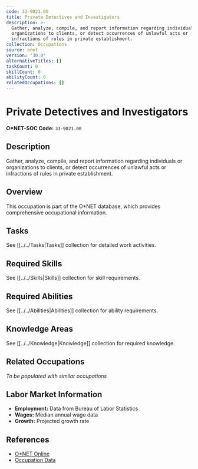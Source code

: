 ```yaml
---
code: 33-9021.00
title: Private Detectives and Investigators
description: >-
  Gather, analyze, compile, and report information regarding individuals or
  organizations to clients, or detect occurrences of unlawful acts or
  infractions of rules in private establishment.
collection: Occupations
source: onet
version: '30.0'
alternativeTitles: []
taskCount: 0
skillCount: 0
abilityCount: 0
relatedOccupations: []
---
```

# Private Detectives and Investigators

**O*NET-SOC Code:** `33-9021.00`

## Description

Gather, analyze, compile, and report information regarding individuals or organizations to clients, or detect occurrences of unlawful acts or infractions of rules in private establishment.

## Overview

This occupation is part of the O*NET database, which provides comprehensive occupational information.

## Tasks

See [[../../Tasks|Tasks]] collection for detailed work activities.

## Required Skills

See [[../../Skills|Skills]] collection for skill requirements.

## Required Abilities

See [[../../Abilities|Abilities]] collection for ability requirements.

## Knowledge Areas

See [[../../Knowledge|Knowledge]] collection for required knowledge.

## Related Occupations

*To be populated with similar occupations*

## Labor Market Information

- **Employment:** Data from Bureau of Labor Statistics
- **Wages:** Median annual wage data
- **Growth:** Projected growth rate

## References

- [O*NET Online](https://www.onetonline.org/link/summary/33-9021.00)
- [Occupation Data](https://www.onetcenter.org/)
